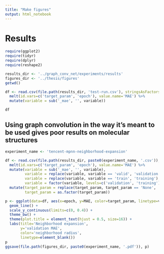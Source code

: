 ```yaml
---
title: "Make figures"
output: html_notebook
---
```


# Results

```r
require(ggplot2)
require(tidyr)
require(dplyr)
require(reshape2)

results_dir <- '../graph_conv_net/experiments/results'
figures_dir <- '../thesis/figures'
getwd()
```
```r
df <- read.csv(file.path(results_dir, 'test-run.csv'), stringsAsFactors=F) %>% 
  melt(id.vars=c('target_param', 'epoch'), value.name='MAE') %>% 
  mutate(variable = sub('_mae', '', variable))

df
```


## Using graph convolution in the way it's meant to be used gives poor results on molecular structures

```r
experiment_name <- 'tencent-mpnn-neighborhood-expansion'

df <- read.csv(file.path(results_dir, paste0(experiment_name, '.csv')), stringsAsFactors=F) %>%
  melt(id.vars=c('target_param', 'epoch'), value.name='MAE') %>% 
  mutate(variable = sub('_mae', '', variable),
         variable = replace(variable, variable == 'valid', 'validation'),
         variable = replace(variable, variable == 'train', 'training'),
         variable = factor(variable, levels=c('validation', 'training'))) %>% 
  mutate(target_param = replace(target_param, target_param == 'None', '0'),
         target_param = as.factor(target_param))

p <- ggplot(data=df, aes(x=epoch, y=MAE, color=target_param, linetype=variable)) +
  geom_line() +
  scale_y_continuous(limits=c(0, 0.4)) +
  theme_bw() +
  theme(plot.title = element_text(hjust = 0.5, size=16)) +
  labs(title='Neighborhood expansion',
       y='validation MAE',
       color='neighborhood radius',
       linetype=element_blank())
p
ggsave(file.path(figures_dir, paste0(experiment_name, '.pdf')), p)
```

